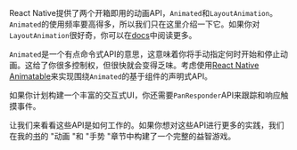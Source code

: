 
React Native提供了两个开箱即用的动画API，`Animated`和`LayoutAnimation`。`Animated`的使用频率要高得多，所以我们只在这里介绍一下它。如果你对`LayoutAnimation`很好奇，你可以在[docs](https://facebook.github.io/react-native/docs/animations.html#layoutanimation)中阅读更多。

`Animated`是一个有点命令式API的意思，这意味着你将手动指定何时开始和停止动画。这给了你很多控制权，但很快就会变得乏味。考虑使用[React Native Animatable](react_native_animatable)来实现围绕`Animated`的基于组件的声明式API。

如果你计划构建一个丰富的交互式UI，你还需要`PanResponder`API来跟踪和响应触摸事件。

让我们来看看这些API是如何工作的。如果你想对这些API进行更多的实践，我们在我的[书](https://gumroad.com/a/567063667)的 "动画 "和 "手势 "章节中构建了一个完整的益智游戏。
